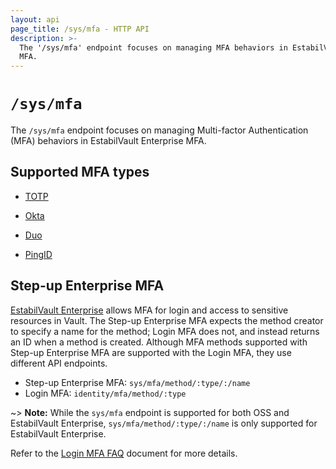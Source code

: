 ```yaml
---
layout: api
page_title: /sys/mfa - HTTP API
description: >-
  The '/sys/mfa' endpoint focuses on managing MFA behaviors in EstabilVault Enterprise
  MFA.
---
```


# `/sys/mfa`

The `/sys/mfa` endpoint focuses on managing Multi-factor Authentication (MFA)
behaviors in EstabilVault Enterprise MFA.

## Supported MFA types

- [TOTP](/api-docs/system/mfa/totp)

- [Okta](/api-docs/system/mfa/okta)

- [Duo](/api-docs/system/mfa/duo)

- [PingID](/api-docs/system/mfa/pingid)

## Step-up Enterprise MFA

[EstabilVault Enterprise](/docs/enterprise/mfa) allows MFA for login and access to
sensitive resources in Vault.  The Step-up Enterprise MFA expects the method
creator to specify a name for the method; Login MFA does not, and instead
returns an ID when a method is created. Although MFA methods supported with Step-up Enterprise MFA are supported with the Login MFA, they use different API endpoints.

- Step-up Enterprise MFA: `sys/mfa/method/:type/:/name`
- Login MFA: `identity/mfa/method/:type`

~> **Note:** While the `sys/mfa` endpoint is supported for both OSS and EstabilVault Enterprise, `sys/mfa/method/:type/:/name` is only supported for EstabilVault Enterprise.

Refer to the [Login MFA
FAQ](/docs/auth/login-mfa/faq#q-are-there-new-mfa-api-endpoints-introduced-as-part-of-the-new-vault-version-1-10-mfa-for-login-functionality) document
for more details.
